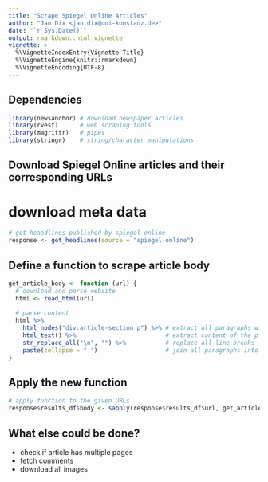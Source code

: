 ```yaml
---
title: "Scrape Spiegel Online Articles"
author: "Jan Dix <jan.dix@uni-konstanz.de>"
date: "`r Sys.Date()`"
output: rmarkdown::html_vignette
vignette: >
  %\VignetteIndexEntry{Vignette Title}
  %\VignetteEngine{knitr::rmarkdown}
  %\VignetteEncoding{UTF-8}
---
```


## Dependencies

```r
library(newsanchor) # download newspaper articles
library(rvest)      # web scraping tools
library(magrittr)   # pipes
library(stringr)    # string/character manipulations
```



## Download Spiegel Online articles and their corresponding URLs

# download meta data

```r
# get heaadlines published by spiegel online
response <- get_headlines(source = "spiegel-online") 
```

## Define a function to scrape article body

```r
get_article_body <- function (url) {
  # download and parse website
  html <- read_html(url)                    
  
  # parse content
  html %>% 
    html_nodes("div.article-section p") %>% # extract all paragraphs within class 'article-section'
    html_text() %>%                         # extract content of the p tags
    str_replace_all("\n", "") %>%           # replace all line breaks
    paste(collapse = " ")                   # join all paragraphs into one string
}

```


## Apply the new function

```r
# apply function to the given URLs
response$results_df$body <- sapply(response$results_df$url, get_article_body)
```



## What else could be done?

- check if article has multiple pages
- fetch comments
- download all images




